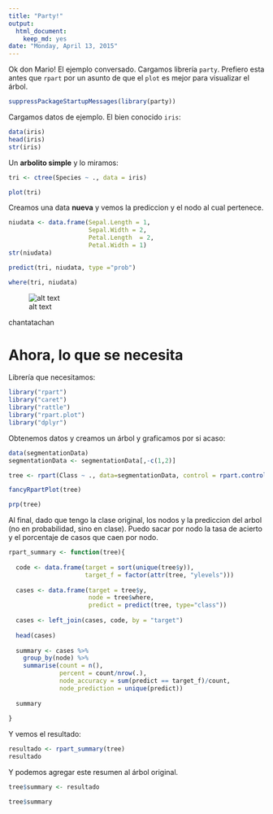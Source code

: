 ```yaml
---
title: "Party!"
output:
  html_document:
    keep_md: yes
date: "Monday, April 13, 2015"
---
```


Ok don Mario! El ejemplo conversado. Cargamos librería `party`. Prefiero esta antes que `rpart` por un asunto de que el `plot` es mejor para visualizar el árbol.

```r
suppressPackageStartupMessages(library(party))
```

Cargamos datos de ejemplo. El bien conocido `iris`:

```r
data(iris)
head(iris)
str(iris)
```

Un **arbolito simple** y lo miramos:

```r
tri <- ctree(Species ~ ., data = iris)

plot(tri)
```

Creamos una data **nueva** y vemos la prediccion y el nodo al cual pertenece.

```r
niudata <- data.frame(Sepal.Length = 1,
                      Sepal.Width = 2,
                      Petal.Length  = 2,
                      Petal.Width = 1)
str(niudata)

predict(tri, niudata, type ="prob")

where(tri, niudata)

```
![alt text](http://cienciaxxi.es/blog/wp-content/uploads/2011/12/juan-tamariz4.jpg)

chantatachan

# Ahora, lo que se necesita

Librería que necesitamos:

```r
library("rpart")
library("caret")  
library("rattle")
library("rpart.plot")
library("dplyr")
```

Obtenemos datos y creamos un árbol y graficamos por si acaso:

```r
data(segmentationData)
segmentationData <- segmentationData[,-c(1,2)]

tree <- rpart(Class ~ ., data=segmentationData, control = rpart.control(minsplit=20, cp=0, maxdepth=4))

fancyRpartPlot(tree)

prp(tree)    	

```


Al final, dado que tengo la clase original, los nodos y la prediccion del arbol (no en probabilidad, sino en clase). Puedo sacar por nodo la tasa de acierto y el porcentaje de casos que caen por nodo.

```r
rpart_summary <- function(tree){
  
  code <- data.frame(target = sort(unique(tree$y)),
                     target_f = factor(attr(tree, "ylevels")))
  
  cases <- data.frame(target = tree$y,
                      node = tree$where,
                      predict = predict(tree, type="class"))
  
  cases <- left_join(cases, code, by = "target")
  
  head(cases)
  
  summary <- cases %>%
    group_by(node) %>%
    summarise(count = n(),
              percent = count/nrow(.),
              node_accuracy = sum(predict == target_f)/count,
              node_prediction = unique(predict))
  
  summary
  
}
```


Y vemos el resultado: 
```r
resultado <- rpart_summary(tree)
resultado

```

Y podemos agregar este resumen al árbol original.

```r

tree$summary <- resultado

tree$summary

```




